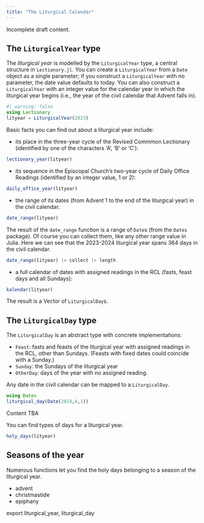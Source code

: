 ```yaml
---
title: "The Liturgical Calendar"
---
```


:::{.callout-caution}
Incomplete draft content.
:::

## The `LiturgicalYear` type


The *liturgical year* is modelled by the `LiturgicalYear` type, a central structure in `Lectionary.jl`. You can create a `LiturgicalYear` from a  `Date` object as a single parameter; if you construct a `LiturgicalYear` with no parameter, the date value defaults to today. You can also construct a `LiturgicalYear` with an integer value for the calendar year in which the liturgical year begins (i.e., the year of the civil calendar that Advent falls in).

```julia
#| warning: false
using Lectionary
lityear = LiturgicalYear(2023)
```


Basic facts you can find out about a liturgical year include:


-  its place in the three-year cycle of the Revised Commmon Lectionary (identified by one of the characters 'A', 'B' or 'C'):

```julia
lectionary_year(lityear)
```

- its sequence in the Episcopal Church's two-year cycle of Daily Office Readings (identified by an integer value, 1 or 2):

```julia
daily_office_year(lityear)
```


- the range of its dates (from Advent 1 to the end of the liturgical year) in the civil calendar:

```julia
date_range(lityear)
```

The result of the `date_range` function is a range of `Date`s (from the `Dates` package). Of course you can collect them, like any other range value in Julia. Here we can see that the 2023-2024 liturgical year spans 364 days in the civil calendar.

```julia
date_range(lityear) |> collect |> length
```



- a full calendar of dates with assigned readings in the RCL (fasts, feast days and all Sundays):

```julia
kalendar(lityear)
```

The result is a Vector of `LiturgicalDay`s.



## The `LiturgicalDay` type

The `LiturgicalDay` is an abstract type with concrete implementations:

- `Feast`: fasts and feasts of the liturgical year with assigned readings in the RCL, other than Sundays. (Feasts with fixed dates could coincide with a Sunday.)
- `Sunday`:  the Sundays of the liturgical year
- `OtherDay`: days of the year with no assigned reading.

Any date in the civil calendar can be mapped to a `LiturgicalDay`.

```julia
using Dates
liturgical_day(Date(2024,4,1))
```

:::{.callout-caution}
Content TBA
:::

You can find types of days for a liturgical year.



```julia
holy_days(lityear)
```







## Seasons of the year

Numerous functions let you find the holy days belonging to a season of the liturgical year.



- advent
- christmastide
- epiphany



export liturgical_year, liturgical_day

